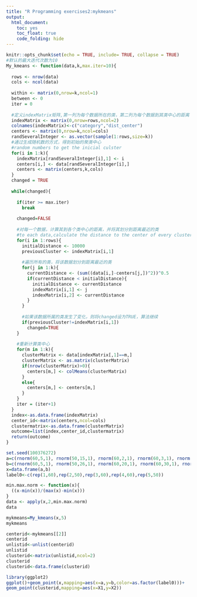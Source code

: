 ---
title: "R Programming exercises2:mykmeans"
output: 
  html_document: 
    toc: yes
    toc_float: true
    code_folding: hide
---

```{r setup, include=FALSE}
knitr::opts_chunk$set(echo = TRUE, include= TRUE, collapse = TRUE)
#默认的最大迭代次数为10
My_kmeans <- function(data,k,max.iter=10){
  
  rows <- nrow(data) 
  cols <- ncol(data) 
  
  within <- matrix(0,nrow=k,ncol=1) 
  between <- 0
  iter = 0
  
  #定义indexMatrix矩阵,第一列为每个数据所在的类，第二列为每个数据到其类中心的距离
  indexMatrix <- matrix(0,nrow=rows,ncol=2) 
  colnames(indexMatrix)<-c("category","dist_center")
  centers <- matrix(0,nrow=k,ncol=cols) 
  randSeveralInteger <- as.vector(sample(1:rows,size=k))
  #通过生成随机数的方式，得到初始的聚类中心
  #random numbers to get the inicial culster
  for(i in 1:k){
    indexMatrix[randSeveralInteger[i],1] <- i
    centers[i,] <- data[randSeveralInteger[i],]
    centers <- matrix(centers,k,cols)
  }
  changed = TRUE 
  
  while(changed){ 
    
    if(iter >= max.iter)
      break
    
    changed=FALSE
    
    #对每一个数据，计算其到各个类中心的距离，并将其划分到距离最近的类
    #to each data,calculate the distance to the center of every cluster, and classify
    for(i in 1:rows){ 
      initialDistance <- 10000 
      previousCluster <- indexMatrix[i,1]
      
      #遍历所有的类，将该数据划分到距离最近的类
      for(j in 1:k){ 
        currentDistance <- (sum((data[i,]-centers[j,])^2))^0.5
        if(currentDistance < initialDistance){
          initialDistance <- currentDistance 
          indexMatrix[i,1] <- j 
          indexMatrix[i,2] <- currentDistance 
        } 
      }
      
      #如果该数据所属的类发生了变化，则将changed设为TRUE，算法继续
      if(previousCluster!=indexMatrix[i,1]) 
        changed=TRUE
    }
    
    #重新计算类中心
    for(m in 1:k){
      clusterMatrix <- data[indexMatrix[,1]==m,] 
      clusterMatrix <- as.matrix(clusterMatrix)
      if(nrow(clusterMatrix)>0){ 
        centers[m,] <- colMeans(clusterMatrix) 
      } 
      else{
        centers[m,] <- centers[m,] 
      }    
    }
    iter = (iter+1)
  }
  index<-as.data.frame(indexMatrix)
  center_id<-matrix(centers,ncol=cols)
  clustermatrix<-as.data.frame(clusterMatrix)
  outcome=list(index,center_id,clustermatrix)
  return(outcome)
}

set.seed(100376272) 
a=c(rnorm(60,5,1), rnorm(50,15,1), rnorm(60,2,1), rnorm(60,3,1), rnorm(50,13,1)) 
b=c(rnorm(60,5,1), rnorm(50,26,1), rnorm(60,20,1), rnorm(60,30,1), rnorm(50,13,1)) 
x=data.frame(a,b)
label0<-c(rep(1,60),rep(2,50),rep(3,60),rep(4,60),rep(5,50))

min.max.norm <- function(x){
  ((x-min(x))/(max(x)-min(x)))
}
data <- apply(x,2,min.max.norm)
data

mykmeans=My_kmeans(x,5)
mykmeans

centerid<-mykmeans[[2]]
centerid
unlistid<-unlist(centerid)
unlistid
clusterid<-matrix(unlistid,ncol=2)
clusterid
clusterid<-data.frame(clusterid)

library(ggplot2)
ggplot()+geom_point(x,mapping=aes(x=a,y=b,color=as.factor(label0)))+
geom_point(clusterid,mapping=aes(x=X1,y=X2))

 
```
